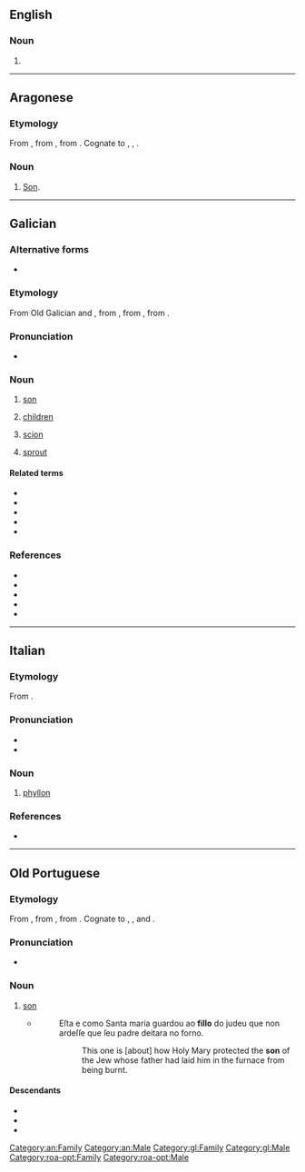 ==English==

===Noun===
{{en-noun}}

# {{alternative spelling of|en|phyllo}}

----

==Aragonese==

===Etymology===
From {{inh|an|la|filius}}, from {{inh|an|itc-ola|fīlios}}, from {{inh|an|ine-pro|*dʰeh₁y-li-os||sucker}}. Cognate to {{cog|es|hijo}}, {{cog|gl|fillo}}, {{cog|it|figlio}}.

===Noun===
{{an-noun|m}}

# [[son|Son]].

[[Category:an:Family]]
[[Category:an:Male]]

----

==Galician==

===Alternative forms===
* {{l|gl|filho||Reintegrationist}}

===Etymology===
From Old Galician and {{inh|gl|roa-opt|fillo||son}}, from {{inh|gl|la|fīlius||son}}, from {{der|gl|itc-ola|fīlios}}, from {{der|gl|ine-pro|*dʰeh₁y-li-os||sucker}}.

===Pronunciation===
* {{IPA|gl|/ˈfiʎo̝/}}

===Noun===
{{gl-noun|m}}

# [[son]]
# {{lb|gl|in the plural}} [[children]] {{gloss|direct descendants by birth}}
#: {{uxi|gl|Estes son os meus '''fillos''': Ana e Roi.|These are my '''children''': Ana and Roi.}}
# [[scion]] {{gloss|a detached shoot or twig containing buds}}
#: {{syn|gl|inzo|xermolo}}
# [[sprout]]
#: {{syn|gl|rebento}}

====Related terms====
* {{l|gl|filla}}
* {{l|gl|filha}}
* {{l|gl|afillar}}
* {{l|gl|filla}}
* {{l|gl|fillar}}

===References===
* {{R:DDGM}}
* {{R:gl:CX}}
* {{R:DDLG}}
* {{R:TILG}}
* {{R:TLPGP}}
[[Category:gl:Family]]
[[Category:gl:Male]]

----

==Italian==

===Etymology===
From {{bor|it|grc|φῠ́λλον||leaf}}.

===Pronunciation===
* {{IPA|it|/ˈfil.lo/|[ˈfil̺l̺o]}}
* {{hyph|it|fìl|lo}}

===Noun===
{{it-noun|m}}

# {{lb|it|botany}} [[phyllon]]

===References===
* {{R:it:Trec}}

----

==Old Portuguese==

===Etymology===
From {{inh|roa-opt|la|fīlius||son}}, from {{inh|roa-opt|itc-ola|fīlios}}, from {{inh|roa-opt|ine-pro|*dʰeh₁y-li-os||sucker}}. Cognate to {{cog|osp|fijo}}, {{cog|mxi|filyo}}, {{cog|pro|filh}} and {{cog|fro|fil}}.

===Pronunciation===
* {{IPA|roa-opt|/ˈfi.ʎo/}}

===Noun===
{{head|roa-opt|noun|g=m|plural|fillos|feminine|filla|feminine plural|fillas}}

# [[son]]
#* {{roa-opt-cite-cantigas|E|4|http://www.pbm.com/~lindahl/cantigas/facsimiles/E/058.html}}
#*: Eſta e como Santa maria guardou ao '''fillo''' do judeu que non ardeſſe que ſeu padre deitara no forno.
#*:: This one is [about] how Holy Mary protected the '''son''' of the Jew whose father had laid him in the furnace from being burnt.

====Descendants====
* {{desc|fax|fillu}}
* {{desc|gl|fillo}}
* {{desctree|pt|filho}}

[[Category:roa-opt:Family]]
[[Category:roa-opt:Male]]